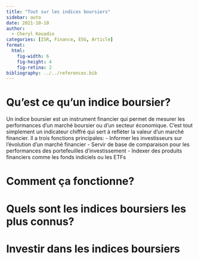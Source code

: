 ```yaml
---
title: "Tout sur les indices boursiers"
sidebar: auto
date: 2021-10-10
author:
  - Cheryl Kouadio
categories: [ISR, Finance, ESG, Article]
format: 
  html:
    fig-width: 6
    fig-height: 4
    fig-retina: 2
bibliography: ../../references.bib
---
```


# Qu'est ce qu'un indice boursier?

Un indice boursier est un instrument financier qui permet de mesurer les performances d'un marché boursier ou d'un secteur économique. C'est tout simplement un indicateur chiffré qui sert à reflèter la valeur d'un marché financier. Il a trois fonctions principales:
-   Informer les investisseurs sur l'évolution d'un marché financier
-   Servir de base de comparaison pour les performances des portefeuilles d'investissement
-   Indexer des produits financiers comme les fonds indiciels ou les ETFs

# Comment ça fonctionne?

# Quels sont les indices boursiers les plus connus?

# Investir dans les indices boursiers
